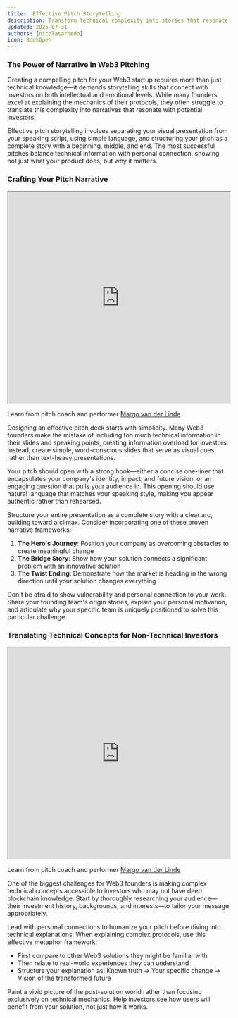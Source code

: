 ```yaml
---
title:  Effective Pitch Storytelling
description: Transform technical complexity into stories that resonate with investors emotionally and intellectually
updated: 2025-07-31
authors: [nicolasarnedo]
icon: BookOpen
---
```


### The Power of Narrative in Web3 Pitching

Creating a compelling pitch for your Web3 startup requires more than just technical knowledge—it demands storytelling skills that connect with investors on both intellectual and emotional levels. While many founders excel at explaining the mechanics of their protocols, they often struggle to translate this complexity into narratives that resonate with potential investors. 

Effective pitch storytelling involves separating your visual presentation from your speaking script, using simple language, and structuring your pitch as a complete story with a beginning, middle, and end. The most successful pitches balance technical information with personal connection, showing not just what your product does, but why it matters.

### Crafting Your Pitch Narrative

<div style={{ margin: '2rem 0' }}>
  <iframe 
    src="https://drive.google.com/file/d/13ZyuWUoHW5I2ljhg0gho5_4CuLvzu-fL/preview" 
    width="100%" 
    height="480" 
    allow="autoplay"
    style={{ border: 'none', borderRadius: '8px' }}
  ></iframe>
  <p style={{ textAlign: 'center', marginTop: '1rem', fontSize: '0.95rem', color: '#666' }}>
    Learn from pitch coach and performer <a href="https://margovandelinde.com/" target="_blank" rel="noopener noreferrer" style={{ color: '#0066cc', textDecoration: 'underline' }}>Margo van der Linde</a>
  </p>
</div> 

Designing an effective pitch deck starts with simplicity. Many Web3 founders make the mistake of including too much technical information in their slides and speaking points, creating information overload for investors. Instead, create simple, word-conscious slides that serve as visual cues rather than text-heavy presentations.

Your pitch should open with a strong hook—either a concise one-liner that encapsulates your company's identity, impact, and future vision, or an engaging question that pulls your audience in. This opening should use natural language that matches your speaking style, making you appear authentic rather than rehearsed.

Structure your entire presentation as a complete story with a clear arc, building toward a climax. Consider incorporating one of these proven narrative frameworks:

1. **The Hero's Journey**: Position your company as overcoming obstacles to create meaningful change
2. **The Bridge Story**: Show how your solution connects a significant problem with an innovative solution
3. **The Twist Ending**: Demonstrate how the market is heading in the wrong direction until your solution changes everything

Don't be afraid to show vulnerability and personal connection to your work. Share your founding team's origin stories, explain your personal motivation, and articulate why your specific team is uniquely positioned to solve this particular challenge.

### Translating Technical Concepts for Non-Technical Investors

<div style={{ margin: '2rem 0' }}>
  <iframe 
    src="https://drive.google.com/file/d/1Rte8W_8fmWOMnu1JeRXcUu5pMKN7tEmL/preview" 
    width="100%" 
    height="480" 
    allow="autoplay"
    style={{ border: 'none', borderRadius: '8px' }}
  ></iframe>
  <p style={{ textAlign: 'center', marginTop: '1rem', fontSize: '0.95rem', color: '#666' }}>
    Learn from pitch coach and performer <a href="https://margovandelinde.com/" target="_blank" rel="noopener noreferrer" style={{ color: '#0066cc', textDecoration: 'underline' }}>Margo van der Linde</a>
  </p>
</div> 

One of the biggest challenges for Web3 founders is making complex technical concepts accessible to investors who may not have deep blockchain knowledge. Start by thoroughly researching your audience—their investment history, backgrounds, and interests—to tailor your message appropriately.

Lead with personal connections to humanize your pitch before diving into technical explanations. When explaining complex protocols, use this effective metaphor framework:
- First compare to other Web3 solutions they might be familiar with
- Then relate to real-world experiences they can understand
- Structure your explanation as: Known truth → Your specific change → Vision of the transformed future

Paint a vivid picture of the post-solution world rather than focusing exclusively on technical mechanics. Help investors see how users will benefit from your solution, not just how it works.
